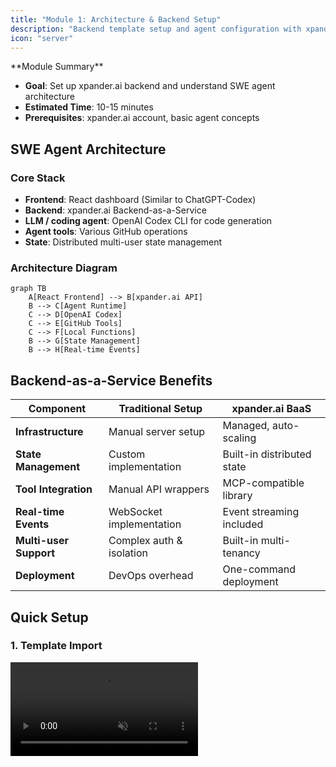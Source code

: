 ```yaml
---
title: "Module 1: Architecture & Backend Setup"
description: "Backend template setup and agent configuration with xpander.ai"
icon: "server"
---
```


<Note>
  **Module Summary**

  - **Goal**: Set up xpander.ai backend and understand SWE agent architecture
  - **Estimated Time**: 10-15 minutes
  - **Prerequisites**: xpander.ai account, basic agent concepts
</Note>

## SWE Agent Architecture

### Core Stack

- **Frontend**: React dashboard (Similar to ChatGPT-Codex)
- **Backend**: xpander.ai Backend-as-a-Service
- **LLM / coding agent**: OpenAI Codex CLI for code generation
- **Agent tools**: Various GitHub operations
- **State**: Distributed multi-user state management

### Architecture Diagram

```mermaid
graph TB
    A[React Frontend] --> B[xpander.ai API]
    B --> C[Agent Runtime]
    C --> D[OpenAI Codex]
    C --> E[GitHub Tools]
    C --> F[Local Functions]
    B --> G[State Management]
    B --> H[Real-time Events]
```

## Backend-as-a-Service Benefits

| Component              | Traditional Setup        | xpander.ai BaaS            |
| ---------------------- | ------------------------ | -------------------------- |
| **Infrastructure**     | Manual server setup      | Managed, auto-scaling      |
| **State Management**   | Custom implementation    | Built-in distributed state |
| **Tool Integration**   | Manual API wrappers      | MCP-compatible library     |
| **Real-time Events**   | WebSocket implementation | Event streaming included   |
| **Multi-user Support** | Complex auth & isolation | Built-in multi-tenancy     |
| **Deployment**         | DevOps overhead          | One-command deployment     |

## Quick Setup

### 1. Template Import

<Frame>
  <video autoPlay muted loop playsInline className="w-full aspect-video" src="https://assets.xpanderai.io/workshops/videos/import-process.mp4" />
</Frame>

<Tip>
  **xpander.ai** provides built-in templates for AI agents across popular use cases like coding, meeting recording, document summarization, Notion integration, and more.\
  You can **easily import** these templates to kickstart your agents without building from scratch.
</Tip>

### 2. 🧠 Your Coding Agent

Your agent is now ready and can code & interact with GitHub—listing, creating, updating, and commenting on pull requests.

![Serverless coding agent](/images/workshops/serverless-coding-agent.png)

<Tip>
  Powered by an enhanced **Codex CLI**, the agent integrates natively with GitHub via xpander’s interfaces. One-click auth. Instant coding.
</Tip>

### 3. 🚗 Test Drive Your Agent

Let’s walk through a real GitHub workflow using your agent. We'll use the `xpander-ai/apps-by-agents` repository and test out some core capabilities.

---

#### 🪄 Step 1: List Pull Requests

Ask your agent:

```text
List all pull requests (open or closed) in "xpander-ai/apps-by-agents"
```

![Step 1 PR List](/images/workshops/list-prs.png)

---

#### 🧠 Step 2: Summarize the Latest PR

Then ask:

```text
Explain the most recent pull request and what the code changes do.
```

![Step 2 PR Summary](/images/workshops/pr-summary.png)

## Competition Metrics

Production SWE agents are evaluated on:

- **Task Completion**: 85-95% success rate
- **Response Time**: less than 30s for simple tasks
- **Code Quality**: Static analysis scores \>8/10
- **System Reliability**: 99.9% uptime

## Next Steps

Coding agent configured → Build frontend management app (Module 2)